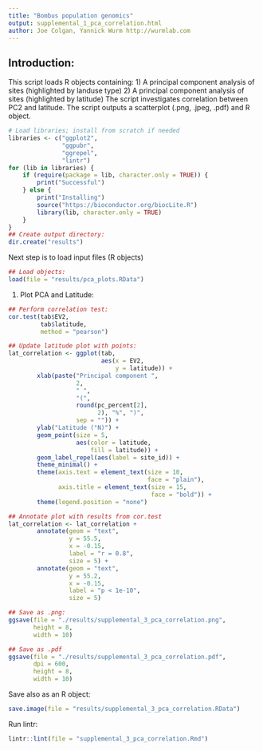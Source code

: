 ```yaml
---
title: "Bombus population genomics"
output: supplemental_1_pca_correlation.html
author: Joe Colgan, Yannick Wurm http://wurmlab.com
---
```


## Introduction:
This script loads R objects containing:
1) A principal component analysis of sites (highlighted by landuse type)
2) A principal component analysis of sites (highlighted by latitude)
The script investigates correlation between PC2 and latitude.
The script outputs a scatterplot (.png, .jpeg, .pdf) and R object.  

```r
# Load libraries; install from scratch if needed
libraries <- c("ggplot2",
               "ggpubr",
               "ggrepel",
               "lintr")
for (lib in libraries) {
    if (require(package = lib, character.only = TRUE)) {
        print("Successful")
    } else {
        print("Installing")
        source("https://bioconductor.org/biocLite.R")
        library(lib, character.only = TRUE)
    }
}
## Create output directory:
dir.create("results")
```
Next step is to load input files (R objects)

```r
## Load objects:
load(file = "results/pca_plots.RData")
```

1) Plot PCA and Latitude:

```r
## Perform correlation test:
cor.test(tab$EV2,
         tab$latitude,
         method = "pearson")

## Update latitude plot with points:
lat_correlation <- ggplot(tab,
                          aes(x = EV2,
                              y = latitude)) +
        xlab(paste("Principal component ",
                   2,
                   " ",
                   "(",
                   round(pc_percent[2],
                         2), "%", ")",
                   sep = "")) +
        ylab("Latitude (°N)") +
        geom_point(size = 5,
                   aes(color = latitude,
                       fill = latitude)) +
        geom_label_repel(aes(label = site_id)) +
        theme_minimal() +
        theme(axis.text = element_text(size = 10,
                                       face = "plain"),
              axis.title = element_text(size = 15,
                                        face = "bold")) +
        theme(legend.position = "none")

## Annotate plot with results from cor.test
lat_correlation <- lat_correlation +
        annotate(geom = "text",
                 y = 55.5,
                 x = -0.15,
                 label = "r = 0.8",
                 size = 5) +
        annotate(geom = "text",
                 y = 55.2,
                 x = -0.15,
                 label = "p < 1e-10",
                 size = 5)

## Save as .png:
ggsave(file = "./results/supplemental_3_pca_correlation.png",
       height = 8,
       width = 10)

## Save as .pdf
ggsave(file = "./results/supplemental_3_pca_correlation.pdf",
       dpi = 600,
       height = 8,
       width = 10)
```

Save also as an R object:

```r
save.image(file = "results/supplemental_3_pca_correlation.RData")
```

Run lintr:

```r
lintr::lint(file = "supplemental_3_pca_correlation.Rmd")
```
